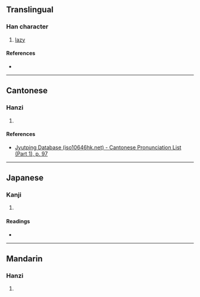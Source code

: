 {{character info/new}}
==Translingual==

===Han character===
{{Han char|rn=40|rad=宀|as=10|sn=13|four=30232|canj=JHOO|ids=⿱宀㼌}}

# [[lazy]]

====References====
* {{Han ref|kx=0289.300|dkj=07260|dj=0574.010|hdz=20946.010|uh=5BD9|ud=23513|bh=DD4A|bd=56650}}

----

==Cantonese==

===Hanzi===
{{yue-hanzi|jyut=[[jyu5]]|y=yu5}}

# {{rfdef|yue|sort=宀10}}

====References====
* [http://www.iso10646hk.net/jp/document/download.jsp Jyutping Database (iso10646hk.net) - Cantonese Pronunciation List (Part 1), p. 97]

----

==Japanese==

===Kanji===
{{ja-kanji|grade=|rs=宀10}}

# {{rfdef|ja|sort=宀10}}

====Readings====
* {{ja-readings|on=[[ゆ]] (yu)|kun=[[ものうい]] (monoui), [[うむ]] (umu), [[なまける]] (namakeru), [[おこたる]] (okotaru)}}

----

==Mandarin==

===Hanzi===
{{cmn-hanzi|pin=[[yǔ]] ([[yu3]])|wg=yü<sup>3</sup>}}

# {{rfdef|cmn|sort=宀10}}